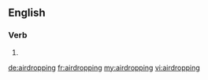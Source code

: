 ==English==

===Verb===
{{head|en}}

# {{present participle of|airdrop|lang=en}}

[[de:airdropping]]
[[fr:airdropping]]
[[my:airdropping]]
[[vi:airdropping]]